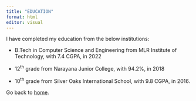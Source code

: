 ```yaml
---
title: "EDUCATION"
format: html
editor: visual
---
```


I have completed my education from the below institutions:

-   B.Tech in Computer Science and Engineering from MLR Institute of Technology, with 7.4 CGPA, in 2022

-   12^th^ grade from Narayana Junior College, with 94.2%, in 2018

-   10^th^ grade from Silver Oaks International School, with 9.8 CGPA, in 2016.

Go back to [home](https://anushadusakanti15.github.io/).

